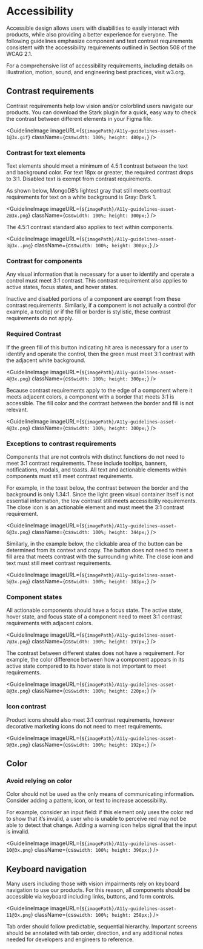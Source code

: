 
# Accessibility

Accessible design allows users with disabilities to easily interact with products, while also providing a better experience for everyone. The following guidelines emphasize component and text contrast requirements consistent with the accessibility requirements outlined in Section 508 of the WCAG 2.1.

For a comprehensive list of accessibility requirements, including details on illustration, motion, sound, and engineering best practices, visit <Link href="https://w3.org" arrowAppearance="persist">w3.org</Link>.

## Contrast requirements

Contrast requirements help low vision and/or colorblind users navigate our products. You can download the <Link href="https://www.getstark.co/" arrowAppearance="persist">Stark plugin</Link> for a quick, easy way to check the contrast between different elements in your Figma file.

<GuidelineImage
  imageURL={`${imagePath}/A11y-guidelines-asset-1@3x.gif`}
  className={css`
    width: 100%;
    height: 480px;
  `}
/>

### Contrast for text elements

Text elements should meet a minimum of 4.5:1 contrast between the text and background color. For text 18px or greater, the required contrast drops to 3:1. Disabled text is exempt from contrast requirements.

As shown below, MongoDB’s lightest gray that still meets contrast requirements for text on a white background is Gray: Dark 1.

<GuidelineImage
  imageURL={`${imagePath}/A11y-guidelines-asset-2@3x.png`}
  className={css`
    width: 100%;
    height: 300px;
  `}
/>

The 4.5:1 contrast standard also applies to text within components.

<GuidelineImage
  imageURL={`${imagePath}/A11y-guidelines-asset-3@3x..png`}
  className={css`
    width: 100%;
    height: 300px;
  `}
/>

### Contrast for components

Any visual information that is necessary for a user to identify and operate a control must meet 3:1 contrast. This contrast requirement also applies to active states, focus states, and hover states.

Inactive and disabled portions of a component are exempt from these contrast requirements. Similarly, if a component is not actually a control (for example, a tooltip) or if the fill or border is stylistic, these contrast requirements do not apply.

### Required Contrast

If the green fill of this button indicating hit area is necessary for a user to identify and operate the control, then the green must meet 3:1 contrast with the adjacent white background.

<GuidelineImage
  imageURL={`${imagePath}/A11y-guidelines-asset-4@3x.png`}
  className={css`
    width: 100%;
    height: 300px;
  `}
/>

Because contrast requirements apply to the edge of a component where it meets adjacent colors, a component with a border that meets 3:1 is accessible. The fill color and the contrast between the border and fill is not relevant.

<GuidelineImage
  imageURL={`${imagePath}/A11y-guidelines-asset-4@3x.png`}
  className={css`
    width: 100%;
    height: 300px;
  `}
/>

### Exceptions to contrast requirements

Components that are not controls with distinct functions do not need to meet 3:1 contrast requirements. These include tooltips, banners, notifications, modals, and toasts. All text and actionable elements within components must still meet contrast requirements.

For example, in the toast below, the contrast between the border and the background is only 1.34:1. Since the light green visual container itself is not essential information, the low contrast still meets accessibility requirements. The close icon is an actionable element and must meet the 3:1 contrast requirement.

<GuidelineImage
  imageURL={`${imagePath}/A11y-guidelines-asset-6@3x.png`}
  className={css`
    width: 100%;
    height: 344px;
  `}
/>

Similarly, in the example below, the clickable area of the button can be determined from its context and copy. The button does not need to meet a fill area that meets contrast with the surrounding white. The close icon and text must still meet contrast requirements.

<GuidelineImage
  imageURL={`${imagePath}/A11y-guidelines-asset-5@3x.png`}
  className={css`
    width: 100%;
    height: 383px;
  `}
/>

### Component states

All actionable components should have a focus state. The active state, hover state, and focus state of a component need to meet 3:1 contrast requirements with adjacent colors.

<GuidelineImage
  imageURL={`${imagePath}/A11y-guidelines-asset-7@3x.png`}
  className={css`
    width: 100%;
    height: 197px;
  `}
/>

The contrast between different states does not have a requirement. For example, the color difference between how a component appears in its active state compared to its hover state is not important to meet requirements.

<GuidelineImage
  imageURL={`${imagePath}/A11y-guidelines-asset-8@3x.png`}
  className={css`
    width: 100%;
    height: 220px;
  `}
/>

### Icon contrast

Product icons should also meet 3:1 contrast requirements, however decorative marketing icons do not need to meet requirements.

<GuidelineImage
  imageURL={`${imagePath}/A11y-guidelines-asset-9@3x.png`}
  className={css`
    width: 100%;
    height: 192px;
  `}
/>

## Color

### Avoid relying on color

Color should not be used as the only means of communicating information. Consider adding a pattern, icon, or text to increase accessibility.

For example, consider an input field: if this element only uses the color red to show that it’s invalid, a user who is unable to perceive red may not be able to detect that change. Adding a warning icon helps signal that the input is invalid.

<GuidelineImage
  imageURL={`${imagePath}/A11y-guidelines-asset-10@3x.png`}
  className={css`
    width: 100%;
    height: 396px;
  `}
/>

## Keyboard navigation

Many users including those with vision impairments rely on keyboard navigation to use our products. For this reason, all components should be accessible via keyboard including links, buttons, and form controls.

<GuidelineImage
  imageURL={`${imagePath}/A11y-guidelines-asset-11@3x.png`}
  className={css`
    width: 100%;
    height: 258px;
  `}
/>

Tab order should follow predictable, sequential hierarchy. Important screens should be annotated with tab order, direction, and any additional notes needed for developers and engineers to reference.
